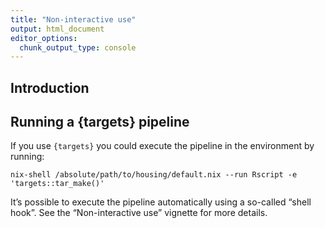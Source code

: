 ```yaml
---
title: "Non-interactive use"
output: html_document
editor_options:
  chunk_output_type: console
---
```


## Introduction

## Running a {targets} pipeline


If you use `{targets}` you could execute the pipeline in the environment by
running:

```
nix-shell /absolute/path/to/housing/default.nix --run Rscript -e 'targets::tar_make()'
```

It's possible to execute the pipeline automatically using a so-called "shell
hook". See the "Non-interactive use" vignette for more details.
